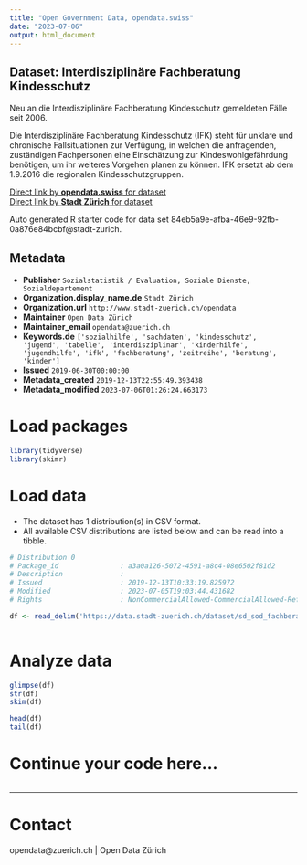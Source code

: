 ```yaml
---
title: "Open Government Data, opendata.swiss"
date: "2023-07-06"
output: html_document
---
```


## Dataset: Interdisziplinäre Fachberatung Kindesschutz

Neu an die Interdisziplinäre Fachberatung Kindesschutz gemeldeten Fälle seit 2006.

Die Interdisziplinäre Fachberatung Kindesschutz (IFK) steht für unklare und chronische Fallsituationen zur Verfügung, in welchen die anfragenden, zuständigen Fachpersonen eine Einschätzung zur Kindeswohlgefährdung benötigen, um ihr weiteres Vorgehen planen zu können. IFK ersetzt ab dem 1.9.2016 die regionalen Kindesschutzgruppen. 


[Direct link by **opendata.swiss** for dataset](https://opendata.swiss/de/dataset/interdisziplinare-fachberatung-kindesschutz)<br>
[Direct link by **Stadt Zürich** for dataset](https://data.stadt-zuerich.ch/dataset/sd_sod_fachberatung_kinderschutz)

Auto generated R starter code for data set 84eb5a9e-afba-46e9-92fb-0a876e84bcbf@stadt-zurich.

## Metadata

- **Publisher** `Sozialstatistik / Evaluation, Soziale Dienste, Sozialdepartement`
- **Organization.display_name.de** `Stadt Zürich`
- **Organization.url** `http://www.stadt-zuerich.ch/opendata`
- **Maintainer** `Open Data Zürich`
- **Maintainer_email** `opendata@zuerich.ch`
- **Keywords.de** `['sozialhilfe', 'sachdaten', 'kindesschutz', 'jugend', 'tabelle', 'interdisziplinar', 'kinderhilfe', 'jugendhilfe', 'ifk', 'fachberatung', 'zeitreihe', 'beratung', 'kinder']`
- **Issued** `2019-06-30T00:00:00`
- **Metadata_created** `2019-12-13T22:55:49.393438`
- **Metadata_modified** `2023-07-06T01:26:24.663173`


# Load packages

```r

library(tidyverse)
library(skimr)

```

# Load data

-   The dataset has 1 distribution(s) in CSV format.
-   All available CSV distributions are listed below and can be read into a tibble.

```r

# Distribution 0
# Package_id               : a3a0a126-5072-4591-a8c4-08e6502f81d2
# Description              : 
# Issued                   : 2019-12-13T10:33:19.825972
# Modified                 : 2023-07-05T19:03:44.431682
# Rights                   : NonCommercialAllowed-CommercialAllowed-ReferenceNotRequired

df <- read_delim('https://data.stadt-zuerich.ch/dataset/sd_sod_fachberatung_kinderschutz/download/ssd_sod_fachberatung_kinderschutz.csv')



```

# Analyze data

```r

glimpse(df)
str(df)
skim(df)

head(df)
tail(df)

```

# Continue your code here...

```r

```

------------------------------------------------------------------------

# Contact

opendata@zuerich.ch | Open Data Zürich
